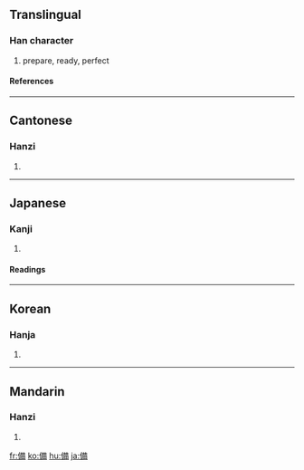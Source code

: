 {{see|备}}

==Translingual==
===Han character===
{{Han char|rn=9|rad=人|as=10|sn=12|four=2422<sub>7</sub>|canj=人廿竹月 (OTHB)}}
# prepare, ready, perfect
====References====
{{Han ref|kx=0113.210|dkj=00967|dj=0241.110|hdz=10200.080|uh=5099|ud=20633|bh=B3C6|bd=46022}}
----
==Cantonese==
===Hanzi===
{{yue-hanzi|jyut=|y=bei6}}
# {{defn|Cantonese}}
----
==Japanese==
===Kanji===
{{ja-kanji|grade=5|rs=人10}}
# {{defn|Japanese}}
====Readings====
{{ja-readings|on=[[び]] (bi)|kun=[[そなえる]] (sonaeru), [[そなわる]] (sonawaru), [[そなえ]] (sonae)}}
----
==Korean==
===Hanja===
{{ko-hanja|hangeul=비|rv=bi|mr=pi}}
# {{defn|Korean}}
----
==Mandarin==
===Hanzi===
{{cmn-hanzi|sim=备|pin=[[bèi]] ([[bei4]])|wg=pei<sup>4</sup>}}
# {{defn|Mandarin}}

[[fr:備]]
[[ko:備]]
[[hu:備]]
[[ja:備]]